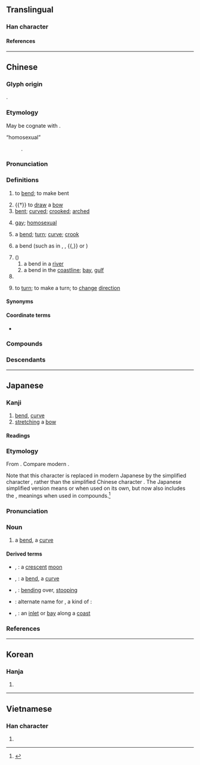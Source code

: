 {{also|弯}}
{{character info}}
==Translingual==

===Han character===
{{Han char|rn=57|rad=弓|as=19|sn=22|canj=VFN|four=22207|ids=⿱䜌弓}}

====References====
{{Han ref|kx=0361.280|dkj=09904|dj=0680.060|hdz=21005.220|uh=5F4E}}

----

==Chinese==
{{zh-forms|s=弯}}

===Glyph origin===
{{Han etym}}
{{Han compound|弓|䜌|c1=s|c2=p|t1=bow|ls=psc}}.

===Etymology===
May be cognate with {{och-l|迂||to bend}}.
; “homosexual”
: {{semantic loan|zh|en|bent}}.

===Pronunciation===
{{zh-pron
|m=wān
|m-s=
|c=waan1
|c-t=
|g=
|h=pfs=vân
|j=
|mb=
|md=uăng
|mn=oaiⁿ/oan
|mn_note=oaiⁿ - vernacular; oan - literary
|mn-t=uêng1/uang1
|mn-t_note=uêng1 - Chaozhou; uang1 - Shantou
|w=1ue
|x=
|mc=y
|oc=y
|cat=v,a,n,cls
}}

===Definitions===
{{zh-hanzi}}

# to [[bend]]; to make bent
#: {{zh-x|彎腰|to bend over}}
# {{†}} to [[draw]] a [[bow]]
# [[bent]]; [[curved]]; [[crooked]]; [[arched]]
#: {{zh-x|彎曲|bent}}
#: {{zh-x|彎路|curved road}}
#: {{zh-ant|直}}
# {{lb|zh|neologism|slang}} [[gay]]; [[homosexual]]
#: {{zh-x|彎男|gay man}}
#: {{zh-x|變 彎|to become gay}}
#: {{zh-ant|直}}
# a [[bend]]; [[turn]]; [[curve]]; [[crook]]
#: {{zh-x|彎子|a bend}}
#: {{zh-x|拐彎|to turn (at a corner)}}
# {{lb|zh|Chinese calligraphy}} a bend (such as in {{m|mul|㇉}}, {{m|mul|㇌}}, {{m|mul|㇟}}{{,}} or {{m|mul|㇠}})
# ({{zh-l|灣}})
## a bend in a [[river]]
## a bend in the [[coastline]]; [[bay]], [[gulf]]
# {{zh-classifier|[[bent]] objects, such as a quarter moon}}
# {{lb|zh|Penang|_|Hokkien}} to [[turn]]; to make a turn; to [[change]] [[direction]]

====Synonyms====
{{zh-dial|轉}}

====Coordinate terms====
* {{list:basic character strokes/zh}}

===Compounds===
{{zh-der|彎曲|彎弓|彎弓搭箭|彎度|急轉彎|彎腰駝背|急彎|彎路|彎跧|彎彎曲曲|彎子|彎道|大轉彎|彎奔|一彎|寧折不彎|截彎取直|拐彎抹角|曲曲彎彎|畫黛彎蛾|拐彎|盤馬彎弓|曲裡拐彎|拉彎兒|轉彎子|臂彎|繞彎子|轉彎|繞彎兒|轉彎抹角|遛彎兒|彎鉤|豎折彎鉤}}

===Descendants===
{{CJKV|彎|わん|만|loan}}

{{zh-cat|Elementary}}

----

==Japanese==
{{ja-kanji forms|弯|彎}}

===Kanji===
{{ja-kanji|grade=|rs=弓19|shin=弯}}

# [[bend]], [[curve]]
# [[stretching]] a [[bow]]

====Readings====
{{ja-readings
|goon=えん<ゑん
|kanon=わん
|kun=ひ-く, ひきまかな-う
}}

===Etymology===
{{ja-kanjitab|わん|yomi=on}}
From {{bor|ja|ltc|彎|tr=*quan|sort=わん}}. Compare modern {{cog|cmn|-}} {{zh-l|彎|tr=wān}}.

Note that this character is replaced in modern Japanese by the simplified character {{m|ja|湾|tr=wan}}, rather than the simplified Chinese character {{m|zh|弯|tr=wān||bend, curve}}. The Japanese simplified version means {{m|en|bay}} or {{m|en|inlet}} when used on its own, but now also includes the {{m|en|bend}}, {{m|en|curve}} meanings when used in compounds.<ref name="KDJ">{{R:Kokugo Dai Jiten}}</ref>

===Pronunciation===
{{ja-pron|yomi=kanon|acc=1|わん}}

===Noun===
{{ja-noun|わん|shin=弯}}

# a [[bend]], a [[curve]]

====Derived terms====
{{der-top}}
* {{ja-l|彎月}}, {{ja-l|湾月|わんげつ|wangetsu}}: a [[crescent]] [[moon]]
* {{ja-l|彎曲}}, {{ja-l|湾曲|わんきょく|wankyoku}}: a [[bend]], a [[curve]]
* {{ja-l|彎屈}}, {{ja-l|湾屈|わんくつ|wankutsu}}: [[bending]] over, [[stooping]]
* {{ja-l|彎珠|わんじゅ|wanju}}: alternate name for {{m|ja|袴葛|tr=hakamakazura}}, a kind of {{vern|orchid tree}}: {{taxlink|Bauhinia japonica|species|ver=200721}}
* {{ja-l|彎入}}, {{ja-l|湾入|わんにゅう|wannyū}}: an [[inlet]] or [[bay]] along a [[coast]]
{{der-bottom}}

===References===
<references/>

----

==Korean==

===Hanja===
{{ko-hanja|만}}

# {{rfdef|ko|sort=弓19}}

----

==Vietnamese==

===Han character===
{{vi-readings|rs=弓19|reading=[[loan]], [[thoăn]]}}

# {{rfdef|vi|sort=弓19}}

{{cln|vi|Han tu}}
